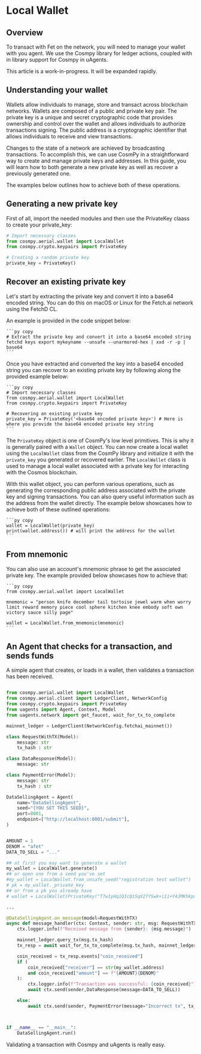 

# Local Wallet

## Overview

To transact with Fet on the network, you will need to manage your wallet with you agent. We use the Cosmpy library for ledger actions, coupled with in library support for Cosmpy in uAgents.

<Callout type="info" emoji="ℹ️">
This article is a work-in-progress. It will be expanded rapidly.
</Callout>


## Understanding your wallet

Wallets allow individuals to manage, store and transact across blockchain networks. Wallets are composed of a public and private key pair. The private key is a unique and secret cryptographic code that provides ownership and control over the wallet and allows individuals to authorize transactions signing. The public address is a cryptographic identifier that allows individuals to receive and view transactions.

Changes to the state of a network are achieved by broadcasting transactions. To accomplish this, we can use CosmPy in a straightforward way to create and manage private keys and addresses. In this guide, you will learn how to both generate a new private key as well as recover a previously generated one.

The examples below outlines how to achieve both of these operations.

## Generating a new private key

First of all, import the needed modules and then use the PrivateKey claass to create your private_key:

```python copy
# Import necessary classes
from cosmpy.aerial.wallet import LocalWallet
from cosmpy.crypto.keypairs import PrivateKey

# Creating a random private key
private_key = PrivateKey()
```


## Recover an existing private key

Let's start by extracting the private key and convert it into a base64 encoded string. You can do this on macOS or Linux for the Fetch.ai network using the FetchD CL.

An example is provided in the code snippet below:

    ```py copy
    # Extract the private key and convert it into a base64 encoded string
    fetchd keys export mykeyname --unsafe --unarmored-hex | xxd -r -p | base64
    ```

Once you have extracted and converted the key into a base64 encoded string you can recover to an existing private key by following along the provided example below:

    ```py copy
    # Import necessary classes
    from cosmpy.aerial.wallet import LocalWallet
    from cosmpy.crypto.keypairs import PrivateKey

    # Recovering an existing private key
    private_key = PrivateKey('<base64 encoded private key>') # Here is where you provide the base64 encoded private key string
    ```

The `PrivateKey` object is one of CosmPy's low level primitives. This is why it is generally paired with a `Wallet` object. You can now create a local wallet using the `LocalWallet` class from the CosmPy library and initialize it with the `private_key` you generated or recovered earlier. The `LocalWallet` class is used to manage a local wallet associated with a private key for interacting with the Cosmos blockchain.

With this wallet object, you can perform various operations, such as generating the corresponding public address associated with the private key and signing transactions. You can also query useful information such as the address from the wallet directly. The example below showcases how to achieve both of these outlined operations:

    ```py copy
    wallet = LocalWallet(private_key)
    print(wallet.address()) # will print the address for the wallet
    ```

## From mnemonic

You can also use an account's mnemonic phrase to get the associated private key. The example provided below showcases how to achieve that:

    ```py copy
    from cosmpy.aerial.wallet import LocalWallet

    mnemonic = "person knife december tail tortoise jewel warm when worry limit reward memory piece cool sphere kitchen knee embody soft own victory sauce silly page"

    wallet = LocalWallet.from_mnemonic(mnemonic)
    ```


## An Agent that checks for a transaction, and sends funds

A simple agent that creates, or loads in a wallet, then validates a transaction has been received.

```python copy

from cosmpy.aerial.wallet import LocalWallet
from cosmpy.aerial.client import LedgerClient, NetworkConfig
from cosmpy.crypto.keypairs import PrivateKey
from uagents import Agent, Context, Model
from uagents.network import get_faucet, wait_for_tx_to_complete

mainnet_ledger = LedgerClient(NetworkConfig.fetchai_mainnet())

class RequestWithTX(Model):
    message: str
    tx_hash : str

class DataResponse(Model):
    message: str

class PaymentError(Model):
    message: str
    tx_hash : str

DataSellingAgent = Agent(
    name="DataSellingAgent",
    seed="{YOU SET THIS SEED}",
    port=8001,
    endpoint=["http://localhost:8001/submit"],
)


AMOUNT = 1
DENOM = "afet"
DATA_TO_SELL = "..."

## at first you may want to generate a wallet
my_wallet = LocalWallet.generate()
## or open one from a seed you've set
#my_wallet = LocalWallet.from_unsafe_seed("registration test wallet")
# pk = my_wallet._private_key
## or from a pk you already have
# wallet = LocalWallet(PrivateKey("T7w1yHq1QIcQiSqV27YSwk+i1i+Y4JMKhkpawCQIh6s="))

...

@DataSellingAgent.on_message(model=RequestWithTX)
async def message_handler(ctx: Context, sender: str, msg: RequestWithTX):
    ctx.logger.info(f"Received message from {sender}: {msg.message}")

    mainnet_ledger.query_tx(msg.tx_hash)
    tx_resp = await wait_for_tx_to_complete(msg.tx_hash, mainnet_ledger)

    coin_received = tx_resp.events["coin_received"]
    if (
        coin_received["receiver"] == str(my_wallet.address)
        and coin_received["amount"] == f"{AMOUNT}{DENOM}"
    ):
        ctx.logger.info(f"Transaction was successful: {coin_received}")
        await ctx.send(sender,DataResponse(message=DATA_TO_SELL))

    else:
        await ctx.send(sender, PaymentError(message="Incorrect tx", tx_hash={msg.tx_hash}))



if __name__ == "__main__":
    DataSellingAgent.run()

```

Validating a transaction with Cosmpy and uAgents is really easy.